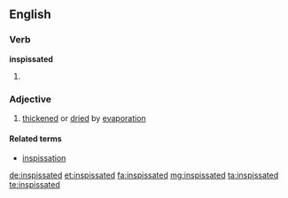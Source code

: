 ==English==

===Verb===
'''inspissated'''

# {{en-past of|inspissate}}

===Adjective===
{{en-adj}}

# [[thickened]] or [[dried]] by [[evaporation]]

====Related terms====
* [[inspissation]]

[[de:inspissated]]
[[et:inspissated]]
[[fa:inspissated]]
[[mg:inspissated]]
[[ta:inspissated]]
[[te:inspissated]]